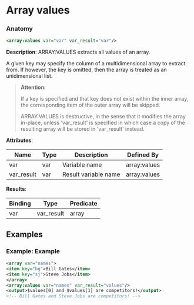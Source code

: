 # Array values

### Anatomy

```xml
<array:values var="var" var_result="var"/>
```

 **Description**:
 ARRAY:VALUES extracts all values of an array.

A given key may specify the column of a multidimensional array to extract from. If however, the key is omitted, then the array is treated as an unidimensional list.


> **Attention:**
>
> If a key is specified and that key does not exist within the inner array, the corresponding item of the outer array will be skipped.
> 
> ARRAY:VALUES is destructive, in the sense that it modifies the array in-place, unless 'var_result' is specified in which case a copy of the resulting array will be stored in 'var_result' instead.

**Attributes**:

| Name | Type | Description | Defined By |
| ---- | ---- | ----------- | ---------- |
| var | var | Variable name | array:values |
| var_result | var | Result variable name | array:values |


**Results**:

| Binding | Type | Predicate |
| ------- | ---- | --------- |
| var|var_result | array | no-result-propagation |


## Examples

### Example: Example

```xml
<array var="names">
<item key="bg">Bill Gates</item>
<item key="sj">Steve Jobs</item>
</array>
<array:values var="names" var_result="values"/>
<output>$values[0] and $values[1] are competitors!</output>
<!-- Bill Gates and Steve Jobs are competitors! -->
```

